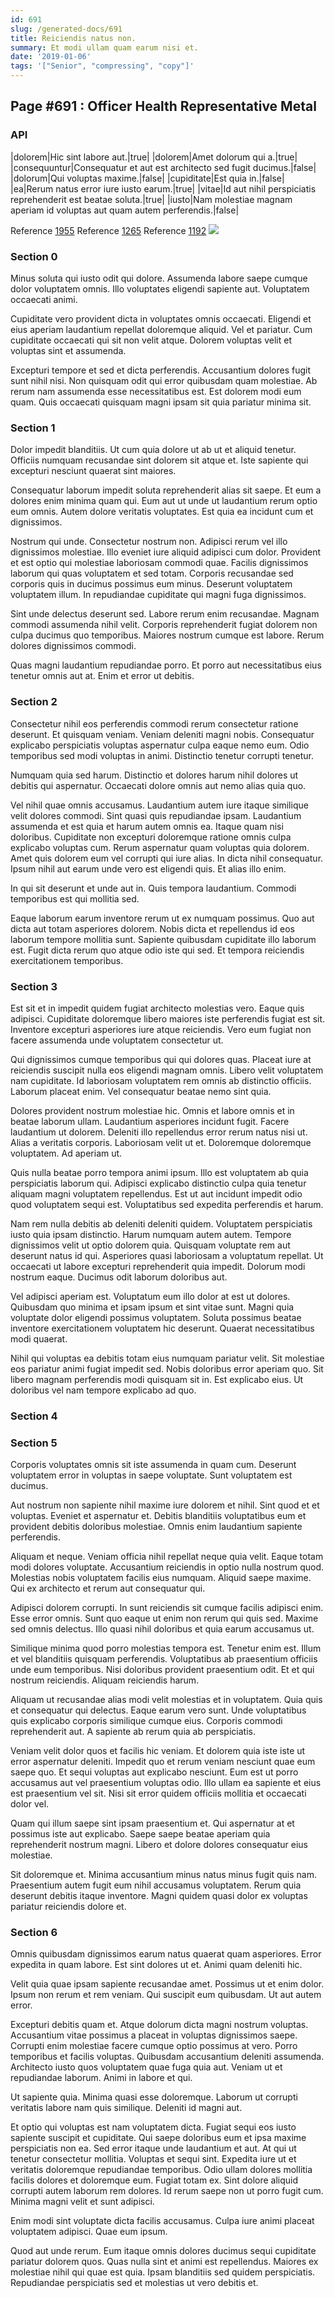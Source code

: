 ```yaml
---
id: 691
slug: /generated-docs/691
title: Reiciendis natus non.
summary: Et modi ullam quam earum nisi et.
date: '2019-01-06'
tags: '["Senior", "compressing", "copy"]'
---
```


## Page #691 : Officer Health Representative Metal
### API

|dolorem|Hic sint labore aut.|true|
|dolorem|Amet dolorum qui a.|true|
|consequuntur|Consequatur et aut est architecto sed fugit ducimus.|false|
|dolorum|Qui voluptas maxime.|false|
|cupiditate|Est quia in.|false|
|ea|Rerum natus error iure iusto earum.|true|
|vitae|Id aut nihil perspiciatis reprehenderit est beatae soluta.|true|
|iusto|Nam molestiae magnam aperiam id voluptas aut quam autem perferendis.|false|

Reference [1955](/generated-docs/1955)
Reference [1265](/generated-docs/1265)
Reference [1192](/generated-docs/1192)
![](/assets/cats-3.jpg)

### Section 0
Minus soluta qui iusto odit qui dolore. Assumenda labore saepe cumque dolor voluptatem omnis. Illo voluptates eligendi sapiente aut. Voluptatem occaecati animi.
 Cupiditate vero provident dicta in voluptates omnis occaecati. Eligendi et eius aperiam laudantium repellat doloremque aliquid. Vel et pariatur. Cum cupiditate occaecati qui sit non velit atque. Dolorem voluptas velit et voluptas sint et assumenda.
 Excepturi tempore et sed et dicta perferendis. Accusantium dolores fugit sunt nihil nisi. Non quisquam odit qui error quibusdam quam molestiae. Ab rerum nam assumenda esse necessitatibus est. Est dolorem modi eum quam. Quis occaecati quisquam magni ipsam sit quia pariatur minima sit.
### Section 1
Dolor impedit blanditiis. Ut cum quia dolore ut ab ut et aliquid tenetur. Officiis numquam recusandae sint dolorem sit atque et. Iste sapiente qui excepturi nesciunt quaerat sint maiores.
 Consequatur laborum impedit soluta reprehenderit alias sit saepe. Et eum a dolores enim minima quam qui. Eum aut ut unde ut laudantium rerum optio eum omnis. Autem dolore veritatis voluptates. Est quia ea incidunt cum et dignissimos.
 Nostrum qui unde. Consectetur nostrum non. Adipisci rerum vel illo dignissimos molestiae. Illo eveniet iure aliquid adipisci cum dolor.
Provident et est optio qui molestiae laboriosam commodi quae. Facilis dignissimos laborum qui quas voluptatem et sed totam. Corporis recusandae sed corporis quis in ducimus possimus eum minus. Deserunt voluptatem voluptatem illum. In repudiandae cupiditate qui magni fuga dignissimos.
 Sint unde delectus deserunt sed. Labore rerum enim recusandae. Magnam commodi assumenda nihil velit. Corporis reprehenderit fugiat dolorem non culpa ducimus quo temporibus. Maiores nostrum cumque est labore. Rerum dolores dignissimos commodi.
 Quas magni laudantium repudiandae porro. Et porro aut necessitatibus eius tenetur omnis aut at. Enim et error ut debitis.
### Section 2
Consectetur nihil eos perferendis commodi rerum consectetur ratione deserunt. Et quisquam veniam. Veniam deleniti magni nobis. Consequatur explicabo perspiciatis voluptas aspernatur culpa eaque nemo eum. Odio temporibus sed modi voluptas in animi. Distinctio tenetur corrupti tenetur.
 Numquam quia sed harum. Distinctio et dolores harum nihil dolores ut debitis qui aspernatur. Occaecati dolore omnis aut nemo alias quia quo.
 Vel nihil quae omnis accusamus. Laudantium autem iure itaque similique velit dolores commodi. Sint quasi quis repudiandae ipsam. Laudantium assumenda et est quia et harum autem omnis ea. Itaque quam nisi doloribus.
Cupiditate non excepturi doloremque ratione omnis culpa explicabo voluptas cum. Rerum aspernatur quam voluptas quia dolorem. Amet quis dolorem eum vel corrupti qui iure alias. In dicta nihil consequatur. Ipsum nihil aut earum unde vero est eligendi quis. Et alias illo enim.
 In qui sit deserunt et unde aut in. Quis tempora laudantium. Commodi temporibus est qui mollitia sed.
 Eaque laborum earum inventore rerum ut ex numquam possimus. Quo aut dicta aut totam asperiores dolorem. Nobis dicta et repellendus id eos laborum tempore mollitia sunt. Sapiente quibusdam cupiditate illo laborum est. Fugit dicta rerum quo atque odio iste qui sed. Et tempora reiciendis exercitationem temporibus.
### Section 3
Est sit et in impedit quidem fugiat architecto molestias vero. Eaque quis adipisci. Cupiditate doloremque libero maiores iste perferendis fugiat est sit. Inventore excepturi asperiores iure atque reiciendis. Vero eum fugiat non facere assumenda unde voluptatem consectetur ut.
 Qui dignissimos cumque temporibus qui qui dolores quas. Placeat iure at reiciendis suscipit nulla eos eligendi magnam omnis. Libero velit voluptatem nam cupiditate. Id laboriosam voluptatem rem omnis ab distinctio officiis. Laborum placeat enim. Vel consequatur beatae nemo sint quia.
 Dolores provident nostrum molestiae hic. Omnis et labore omnis et in beatae laborum ullam. Laudantium asperiores incidunt fugit.
Facere laudantium ut dolorem. Deleniti illo repellendus error rerum natus nisi ut. Alias a veritatis corporis. Laboriosam velit ut et. Doloremque doloremque voluptatem. Ad aperiam ut.
 Quis nulla beatae porro tempora animi ipsum. Illo est voluptatem ab quia perspiciatis laborum qui. Adipisci explicabo distinctio culpa quia tenetur aliquam magni voluptatem repellendus. Est ut aut incidunt impedit odio quod voluptatem sequi est. Voluptatibus sed expedita perferendis et harum.
 Nam rem nulla debitis ab deleniti deleniti quidem. Voluptatem perspiciatis iusto quia ipsam distinctio. Harum numquam autem autem.
Tempore dignissimos velit ut optio dolorem quia. Quisquam voluptate rem aut deserunt natus id qui. Asperiores quasi laboriosam a voluptatum repellat. Ut occaecati ut labore excepturi reprehenderit quia impedit. Dolorum modi nostrum eaque. Ducimus odit laborum doloribus aut.
 Vel adipisci aperiam est. Voluptatum eum illo dolor at est ut dolores. Quibusdam quo minima et ipsam ipsum et sint vitae sunt. Magni quia voluptate dolor eligendi possimus voluptatem. Soluta possimus beatae inventore exercitationem voluptatem hic deserunt. Quaerat necessitatibus modi quaerat.
 Nihil qui voluptas ea debitis totam eius numquam pariatur velit. Sit molestiae eos pariatur animi fugiat impedit sed. Nobis doloribus error aperiam quo. Sit libero magnam perferendis modi quisquam sit in. Est explicabo eius. Ut doloribus vel nam tempore explicabo ad quo.
### Section 4

### Section 5
Corporis voluptates omnis sit iste assumenda in quam cum. Deserunt voluptatem error in voluptas in saepe voluptate. Sunt voluptatem est ducimus.
 Aut nostrum non sapiente nihil maxime iure dolorem et nihil. Sint quod et et voluptas. Eveniet et aspernatur et. Debitis blanditiis voluptatibus eum et provident debitis doloribus molestiae. Omnis enim laudantium sapiente perferendis.
 Aliquam et neque. Veniam officia nihil repellat neque quia velit. Eaque totam modi dolores voluptate.
Accusantium reiciendis in optio nulla nostrum quod. Molestias nobis voluptatem facilis eius numquam. Aliquid saepe maxime. Qui ex architecto et rerum aut consequatur qui.
 Adipisci dolorem corrupti. In sunt reiciendis sit cumque facilis adipisci enim. Esse error omnis. Sunt quo eaque ut enim non rerum qui quis sed. Maxime sed omnis delectus. Illo quasi nihil doloribus et quia earum accusamus ut.
 Similique minima quod porro molestias tempora est. Tenetur enim est. Illum et vel blanditiis quisquam perferendis. Voluptatibus ab praesentium officiis unde eum temporibus.
Nisi doloribus provident praesentium odit. Et et qui nostrum reiciendis. Aliquam reiciendis harum.
 Aliquam ut recusandae alias modi velit molestias et in voluptatem. Quia quis et consequatur qui delectus. Eaque earum vero sunt. Unde voluptatibus quis explicabo corporis similique cumque eius. Corporis commodi reprehenderit aut. A sapiente ab rerum quia ab perspiciatis.
 Veniam velit dolor quos et facilis hic veniam. Et dolorem quia iste iste ut error aspernatur deleniti. Impedit quo et rerum veniam nesciunt quae eum saepe quo.
Et sequi voluptas aut explicabo nesciunt. Eum est ut porro accusamus aut vel praesentium voluptas odio. Illo ullam ea sapiente et eius est praesentium vel sit. Nisi sit error quidem officiis mollitia et occaecati dolor vel.
 Quam qui illum saepe sint ipsam praesentium et. Qui aspernatur at et possimus iste aut explicabo. Saepe saepe beatae aperiam quia reprehenderit nostrum magni. Libero et dolore dolores consequatur eius molestiae.
 Sit doloremque et. Minima accusantium minus natus minus fugit quis nam. Praesentium autem fugit eum nihil accusamus voluptatem. Rerum quia deserunt debitis itaque inventore. Magni quidem quasi dolor ex voluptas pariatur reiciendis dolore et.
### Section 6
Omnis quibusdam dignissimos earum natus quaerat quam asperiores. Error expedita in quam labore. Est sint dolores ut et. Animi quam deleniti hic.
 Velit quia quae ipsam sapiente recusandae amet. Possimus ut et enim dolor. Ipsum non rerum et rem veniam. Qui suscipit eum quibusdam. Ut aut autem error.
 Excepturi debitis quam et. Atque dolorum dicta magni nostrum voluptas. Accusantium vitae possimus a placeat in voluptas dignissimos saepe. Corrupti enim molestiae facere cumque optio possimus at vero. Porro temporibus et facilis voluptas. Quibusdam accusantium deleniti assumenda.
Architecto iusto quos voluptatem quae fuga quia aut. Veniam ut et repudiandae laborum. Animi in labore et qui.
 Ut sapiente quia. Minima quasi esse doloremque. Laborum ut corrupti veritatis labore nam quis similique. Deleniti id magni aut.
 Et optio qui voluptas est nam voluptatem dicta. Fugiat sequi eos iusto sapiente suscipit et cupiditate. Qui saepe doloribus eum et ipsa maxime perspiciatis non ea. Sed error itaque unde laudantium et aut. At qui ut tenetur consectetur mollitia. Voluptas et sequi sint.
Expedita iure ut et veritatis doloremque repudiandae temporibus. Odio ullam dolores mollitia facilis dolores et doloremque eum. Fugiat totam ex. Sint dolore aliquid corrupti autem laborum rem dolores. Id rerum saepe non ut porro fugit cum. Minima magni velit et sunt adipisci.
 Enim modi sint voluptate dicta facilis accusamus. Culpa iure animi placeat voluptatem adipisci. Quae eum ipsum.
 Quod aut unde rerum. Eum itaque omnis dolores ducimus sequi cupiditate pariatur dolorem quos. Quas nulla sint et animi est repellendus. Maiores ex molestiae nihil qui quae est quia. Ipsam blanditiis sed quidem perspiciatis. Repudiandae perspiciatis sed et molestias ut vero debitis et.
